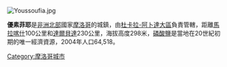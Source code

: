 [[File:Youssoufia.jpg|thumb]]
{{Infobox settlement
<!--See the Table at Infobox Settlement for all fields and descriptions of usage-->
<!-- Basic info  ---------------->
|official_name          = 優素菲耶
|other_name             =
|native_name            = اليوسفية/ⵢⵓⵙⵓⴼⵉⵢⴰ <!-- for cities whose native name is not in English -->
|nickname               = 
|settlement_type        = 城鎮
|motto                  =
<!-- images and maps  ----------->
|image_skyline          = 
|imagesize              = 
|image_caption          = 
|image_flag             = 
|flag_size              =
|image_seal             = 
|seal_size              =
|image_map              = 
|mapsize                = 
|map_caption            = 
|pushpin_map            =
|pushpin_label_position =bottom
|pushpin_mapsize=300
|pushpin_map_caption    =
|subdivision_type       = 國家
|subdivision_name       ={{flag|Morocco}}
|subdivision_type1      = 大區
|subdivision_name1      =[[杜卡拉-阿卜達大區|杜卡拉-阿卜達大區]]
|subdivision_type2      = 
|subdivision_name2      =
|subdivision_type3      = 
|subdivision_name3      = 
<!-- Politics ----------------->
|government_footnotes   =
|government_type        =
|leader_title           =
|leader_name            =
|established_title      =  <!-- Settled -->
|established_date       = 
<!-- Area    --------------------->
|area_magnitude         = 
|unit_pref                =Imperial <!--Enter: Imperial, if Imperial (metric) is desired-->
|area_footnotes           =
|area_total_km2           = 
|area_land_km2            = <!--See table @ Template:Infobox Settlement for details on automatic unit conversion-->
<!-- Population   ----------------------->
|population_as_of               = 2004
|population_footnotes           =
|population_note                =
|population_total               =64518
|population_density_km2         =
<!-- General information  --------------->
|timezone               = [[歐洲西部時間|歐洲西部時間]] 
|utc_offset             =  +0
|timezone_DST           = [[歐洲西部夏令時間|歐洲西部夏令時間]]
|utc_offset_DST         = +1
|latd=|latm= |lats= |latNS=N
|longd=|longm=|longs=|longEW=W
|elevation_footnotes    =  <!--for references: use <ref> tags-->
|elevation_m            = 
|elevation_ft           = <!-- accord. to Google Earth-->
<!-- Area/postal codes & others -------->
|postal_code_type       =  <!-- enter ZIP code, Postcode, Post code, Postal code... -->
|postal_code            =
|area_code              =
|blank_name             =
|blank_info             =
|website                = 
|footnotes              = 
}}

'''優素菲耶'''是[[非洲北部|非洲北部]]國家[[摩洛哥|摩洛哥]]的城鎮，由[[杜卡拉-阿卜達大區|杜卡拉-阿卜達大區]]負責管轄，距離[[馬拉喀什|馬拉喀什]]100公里和[[達爾貝達|達爾貝達]]230公里，海拔高度298米，[[磷酸鹽|磷酸鹽]]是當地在20世紀初期的唯一經濟資源，2004年人口64,518。

{{coord|32|15|N|8|32|W|display=title|region:MA_type:city_source:GNS-enwiki}}

[[Category:摩洛哥城市|Category:摩洛哥城市]]